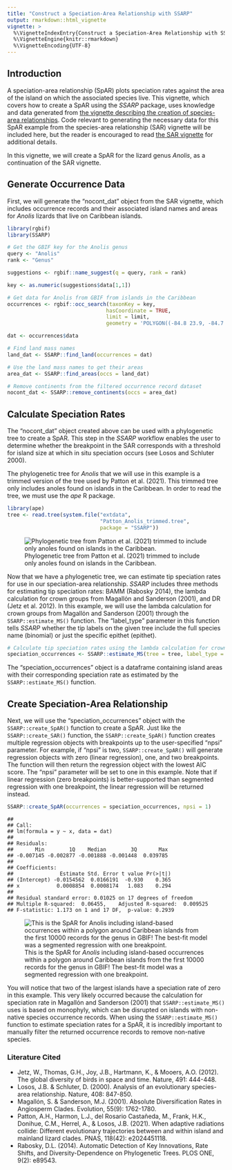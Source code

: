 ```yaml
---
title: "Construct a Speciation-Area Relationship with SSARP"
output: rmarkdown::html_vignette
vignette: >
  %\VignetteIndexEntry{Construct a Speciation-Area Relationship with SSARP}
  %\VignetteEngine{knitr::rmarkdown}
  %\VignetteEncoding{UTF-8}
---
```




## Introduction

A speciation-area relationship (SpAR) plots speciation rates against the area of the island on which the associated species live. This vignette, which covers how to create a SpAR using the *SSARP* package, uses knowledge and data generated from [the vignette describing the creation of species-area relationships](https://kmartinet.github.io/SSARP/articles/Create_SAR.html). Code relevant to generating the necessary data for this SpAR example from the species-area relationship (SAR) vignette will be included here, but the reader is encouraged to read [the SAR vignette](https://kmartinet.github.io/SSARP/articles/Create_SAR.html) for additional details.

In this vignette, we will create a SpAR for the lizard genus *Anolis*, as a continuation of the SAR vignette.

## Generate Occurrence Data
First, we will generate the "nocont_dat" object from the SAR vignette, which includes occurrence records and their associated island names and areas for *Anolis* lizards that live on Caribbean islands.


``` r
library(rgbif)
library(SSARP)

# Get the GBIF key for the Anolis genus
query <- "Anolis"
rank <- "Genus"

suggestions <- rgbif::name_suggest(q = query, rank = rank)

key <- as.numeric(suggestions$data[1,1])

# Get data for Anolis from GBIF from islands in the Caribbean
occurrences <- rgbif::occ_search(taxonKey = key, 
                                hasCoordinate = TRUE, 
                                limit = limit,
                                geometry = 'POLYGON((-84.8 23.9, -84.7 16.4, -65.2 13.9, -63.1 11.0, -56.9 15.5, -60.5 21.9, -79.3 27.8, -79.8 24.8, -84.8 23.9))')

dat <- occurrences$data

# Find land mass names
land_dat <- SSARP::find_land(occurrences = dat)

# Use the land mass names to get their areas
area_dat <- SSARP::find_areas(occs = land_dat)

# Remove continents from the filtered occurrence record dataset
nocont_dat <- SSARP::remove_continents(occs = area_dat)
```


## Calculate Speciation Rates
The “nocont_dat” object created above can be used with a phylogenetic tree to create a SpAR. This step in the *SSARP* workflow enables the user to determine whether the breakpoint in the SAR corresponds with a threshold for island size at which in situ speciation occurs (see Losos and Schluter 2000). 

The phylogenetic tree for *Anolis* that we will use in this example is a trimmed version of the tree used by Patton et al. (2021). This trimmed tree only includes anoles found on islands in the Caribbean. In order to read the tree, we must use the *ape* R package.



``` r
library(ape)
tree <- read.tree(system.file("extdata", 
                              "Patton_Anolis_trimmed.tree", 
                              package = "SSARP"))
```
![Phylogenetic tree from Patton et al. (2021) trimmed to include only anoles found on islands in the Caribbean.](anolis_tree.png)

Now that we have a phylogenetic tree, we can estimate tip speciation rates for use in our speciation-area relationship. *SSARP* includes three methods for estimating tip speciation rates: BAMM (Rabosky 2014), the lambda calculation for crown groups from Magallόn and Sanderson (2001), and DR (Jetz et al. 2012). In this example, we will use the lambda calculation for crown groups from Magallόn and Sanderson (2001) through the `SSARP::estimate_MS()` function. The "label_type" parameter in this function tells *SSARP* whether the tip labels on the given tree include the full species name (binomial) or just the specific epithet (epithet).


``` r
# Calculate tip speciation rates using the lambda calculation for crown groups from Magallόn and Sanderson (2001)
speciation_occurrences <- SSARP::estimate_MS(tree = tree, label_type = "epithet", occurrences = nocont_dat)
```

The “speciation_occurrences” object is a dataframe containing island areas with their corresponding speciation rate as estimated by the `SSARP::estimate_MS()` function.

## Create Speciation-Area Relationship
Next, we will use the “speciation_occurrences” object with the `SSARP::create_SpAR()` function to create a SpAR. Just like the `SSARP::create_SAR()` function, the `SSARP::create_SpAR()` function creates multiple regression objects with breakpoints up to the user-specified “npsi” parameter. For example, if “npsi” is two, `SSARP::create_SpAR()` will generate regression objects with zero (linear regression), one, and two breakpoints. The function will then return the regression object with the lowest AIC score. The “npsi” parameter will be set to one in this example. Note that if linear regression (zero breakpoints) is better-supported than segmented regression with one breakpoint, the linear regression will be returned instead.


``` r
SSARP::create_SpAR(occurrences = speciation_occurrences, npsi = 1)
```

```
## 
## Call:
## lm(formula = y ~ x, data = dat)
## 
## Residuals:
##       Min        1Q    Median        3Q       Max 
## -0.007145 -0.002877 -0.001888 -0.001448  0.039785 
## 
## Coefficients:
##               Estimate Std. Error t value Pr(>|t|)
## (Intercept) -0.0154562  0.0166191  -0.930    0.365
## x            0.0008854  0.0008174   1.083    0.294
## 
## Residual standard error: 0.01025 on 17 degrees of freedom
## Multiple R-squared:  0.06455,	Adjusted R-squared:  0.009525 
## F-statistic: 1.173 on 1 and 17 DF,  p-value: 0.2939
```
![This is the SpAR for *Anolis* including island-based occurrences within a polygon around Caribbean islands from the first 10000 records for the genus in GBIF! The best-fit model was a segmented regression with one breakpoint.](anolis_SpAR-1.png)


You will notice that two of the largest islands have a speciation rate of zero in this example. This very likely occurred because the calculation for speciation rate in Magallόn and Sanderson (2001) that `SSARP::estimate_MS()` uses is based on monophyly, which can be disrupted on islands with non-native species occurrence records. When using the `SSARP::estimate_MS()` function to estimate speciation rates for a SpAR, it is incredibly important to manually filter the returned occurrence records to remove non-native species.


### Literature Cited

* Jetz, W., Thomas, G.H., Joy, J.B., Hartmann, K., & Mooers, A.O. (2012). The global diversity of birds in space and time. Nature, 491: 444-448.
* Losos, J.B. & Schluter, D. (2000). Analysis of an evolutionary species-area relationship. Nature, 408: 847-850.
* Magallόn, S. & Sanderson, M.J. (2001). Absolute Diversification Rates in Angiosperm Clades. Evolution, 55(9): 1762-1780.
* Patton, A.H., Harmon, L.J., del Rosario Castañeda, M., Frank, H.K., Donihue, C.M., Herrel, A., & Losos, J.B. (2021). When adaptive radiations collide: Different evolutionary trajectories between and within island and mainland lizard clades. PNAS, 118(42): e2024451118.
* Rabosky, D.L. (2014). Automatic Detection of Key Innovations, Rate Shifts, and Diversity-Dependence on Phylogenetic Trees. PLOS ONE, 9(2): e89543.
